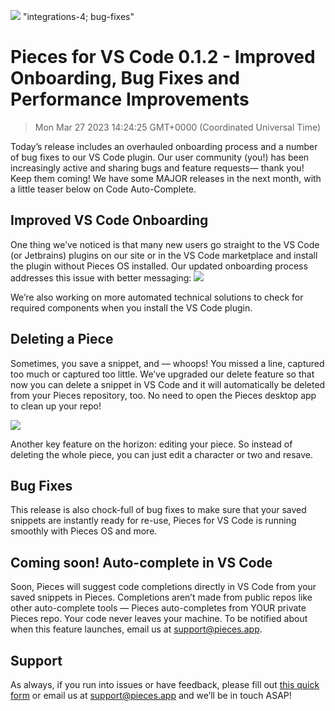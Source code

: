 ![](https://uploads-ssl.webflow.com/6143afec68f555387049efb3/630d6edff41c650f207b6516_ezgif_com-gif-maker18_c071fc0a11af61e3278b2d2d99bb7e43_2000.png)
"integrations-4; bug-fixes"
# Pieces for VS Code 0.1.2 - Improved Onboarding, Bug Fixes and Performance Improvements
> Mon Mar 27 2023 14:24:25 GMT+0000 (Coordinated Universal Time)

Today’s release includes an overhauled onboarding process and a number of bug fixes to our VS Code plugin. Our user community (you!) has been increasingly active and sharing bugs and feature requests— thank you! Keep them coming!
We have some MAJOR releases in the next month, with a little teaser below on Code Auto-Complete.

## Improved VS Code Onboarding
One thing we’ve noticed is that many new users go straight to the VS Code (or Jetbrains) plugins on our site or in the VS Code marketplace and install the plugin without Pieces OS installed.
Our updated onboarding process addresses this issue with better messaging:
![](loads-ssl.webflow.com/6143afec68f555387049efb3/630d6ee0f41c65123b7b6674_ezgif_com-gif-maker16_9c024baacbad6fad92b7aff8dc052cd5_800.png)

We’re also working on more automated technical solutions to check for required components when you install the VS Code plugin.

## Deleting a Piece
Sometimes, you save a snippet, and — whoops! You missed a line, captured too much or captured too little. We’ve upgraded our delete feature so that now you can delete a snippet in VS Code and it will automatically be deleted from your Pieces repository, too. No need to open the Pieces desktop app to clean up your repo!

![](s-ssl.webflow.com/6143afec68f555387049efb3/630d6ee0f41c65647d7b65d3_ezgif_com-gif-maker17_a00b48e2615baed1258e98dc7e8fc5c0_800.png)

Another key feature on the horizon: editing your piece. So instead of deleting the whole piece, you can just edit a character or two and resave.

## Bug Fixes
This release is also chock-full of bug fixes to make sure that your saved snippets are instantly ready for re-use, Pieces for VS Code is running smoothly with Pieces OS and more.

## Coming soon! Auto-complete in VS Code
Soon, Pieces will suggest code completions directly in VS Code from your saved snippets in Pieces. Completions aren’t made from public repos like other auto-complete tools — Pieces auto-completes from YOUR private Pieces repo. Your code never leaves your machine. To be notified about when this feature launches, email us at support@pieces.app.

## Support
As always, if you run into issues or have feedback, please fill out <a href="https://getpieces.typeform.com/to/mCjBSIjF" target="_blank" rel="noopener noreferrer">this quick form</a> or email us at support@pieces.app and we’ll be in touch ASAP!
